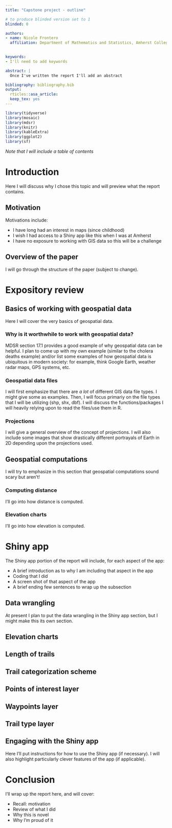 ```yaml
---
title: "Capstone project - outline"

# to produce blinded version set to 1
blinded: 0

authors: 
- name: Nicole Frontero
  affiliation: Department of Mathematics and Statistics, Amherst College
  

keywords:
- I'll need to add keywords

abstract: |
  Once I've written the report I'll add an abstract

bibliography: bibliography.bib
output:
  rticles::asa_article:
  keep_tex: yes
---
```


```r
library(tidyverse)
library(mosaic)
library(mdsr)
library(knitr)
library(kableExtra)
library(ggplot2)
library(sf)
```

*Note that I will include a table of contents*

# Introduction
Here I will discuss why I chose this topic and will preview what the report contains.

## Motivation
Motivations include: 

* I have long had an interest in maps (since childhood)
* I wish I had access to a Shiny app like this when I was at Amherst
* I have no exposure to working with GIS data so this will be a challenge

## Overview of the paper
I will go through the structure of the paper (subject to change).

# Expository review

## Basics of working with geospatial data
Here I will cover the very basics of geospatial data. 

### Why is it worthwhile to work with geospatial data? 
MDSR section 17.1 provides a good example of why geospatial data can be helpful.  I plan to come up with my own example (similar to the cholera deaths example) and/or list some examples of how geospatial data is ubiquitous in modern society: for example, think Google Earth, weather radar maps, GPS systems, etc.

### Geospatial data files

I will first emphasize that there are *a lot* of different GIS data file types. I might give some as examples.  Then, I will focus primariy on the file types that I will be utilizing (shp, shx, dbf).  I will discuss the functions/packages I will heavily relying upon to read the files/use them in R. 

### Projections

I will give a general overview of the concept of projections.  I will also include some images that show drastically different portrayals of Earth in 2D depending upon the projections used. 

## Geospatial computations

I will try to emphasize in this section that geospatial computations sound scary but aren't!

### Computing distance

I'll go into how distance is computed.  

### Elevation charts

I'll go into how elevation is computed.

# Shiny app

The Shiny app portion of the report will include, for each aspect of the app:

* A brief introduction as to why I am including that aspect in the app
* Coding that I did
* A screen shot of that aspect of the app 
* A brief ending few sentences to wrap up the subsection

## Data wrangling

At present I plan to put the data wrangling in the Shiny app section, but I might make this its own section. 

## Elevation charts

## Length of trails

## Trail categorization scheme

## Points of interest layer

## Waypoints layer

## Trail type layer

## Engaging with the Shiny app

Here I'll put instructions for how to use the Shiny app (if necessary).  I will also highlight particularly clever features of the app (if applicable).

# Conclusion

I'll wrap up the report here, and will cover:

* Recall: motivation
* Review of what I did
* Why this is novel
* Why I'm proud of it

\newpage
